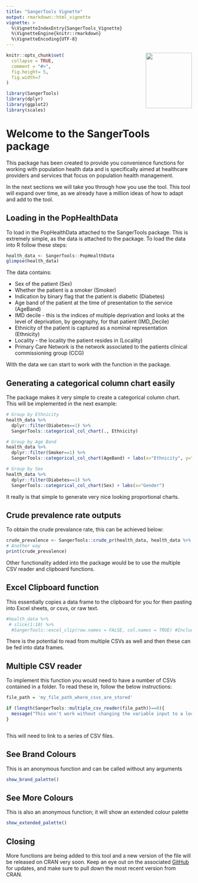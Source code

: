 ---
title: "SangerTools Vignette"
output: rmarkdown::html_vignette
vignette: >
  %\VignetteIndexEntry{SangerTools_Vignette}
  %\VignetteEngine{knitr::rmarkdown}
  %\VignetteEncoding{UTF-8}
---

<p><img src = "sangertoolshex.png" width = "125px" height = "150px" align="right"></a></p>

```{r, include = FALSE}
knitr::opts_chunk$set(
  collapse = TRUE,
  comment = "#>",
  fig.height= 5, 
  fig.width=7
)
```




```{r setup, echo=FALSE, include=FALSE}
library(SangerTools)
library(dplyr)
library(ggplot2)
library(scales)
```


# Welcome to the SangerTools package

This package has been created to provide you convenience functions for working with population health data and is specifically aimed at healthcare providers and services that focus on population health management. 

In the next sections we will take you through how you use the tool. This tool will expand over time, as we already have a million ideas of how to adapt and add to the tool. 

## Loading in the PopHealthData

To load in the PopHealthData attached to the SangerTools package. This is extremely simple, as the data is attached to the package. To load the data into R follow these steps:

```{r load_data}
health_data <- SangerTools::PopHealthData
glimpse(health_data)
```

The data contains:

- Sex of the patient (Sex)
- Whether the patient is a smoker (Smoker)
- Indication by binary flag that the patient is diabetic (Diabetes)
- Age band of the patient at the time of presentation to the service (AgeBand)
- IMD decile - this is the indices of multiple deprivation and looks at the level of deprivation, by geography, for that patient (IMD_Decile)
- Ethnicity of the patient is captured as a nominal representation (Ethnicity)
- Locality - the locality the patient resides in (Locality)
- Primary Care Network is the network associated to the patients clinical commissioning group (CCG)


With the data we can start to work with the function in the package.

## Generating a categorical column chart easily

The package makes it very simple to create a categorical column chart. This will be implemented in the next example:

```{r categorical_column_chart}
# Group by Ethnicity
health_data %>% 
  dplyr::filter(Diabetes==1) %>% 
  SangerTools::categorical_col_chart(., Ethnicity)

# Group by Age Band
health_data %>% 
  dplyr::filter(Smoker==1) %>% 
  SangerTools::categorical_col_chart(AgeBand) + labs(x="Ethnicity", y="Patient Number")

# Group by Sex
health_data %>% 
  dplyr::filter(Diabetes==1) %>% 
  SangerTools::categorical_col_chart(Sex) + labs(x="Gender")
```

It really is that simple to generate very nice looking proportional charts. 

## Crude prevalence rate outputs

To obtain the crude prevalance rate, this can be achieved below:

```{r crude_prev}
crude_prevalence <- SangerTools::crude_pr(health_data, health_data %>% dplyr::filter(Diabetes==1), Locality)
# Another way
print(crude_prevalence)

```

Other functionality added into the package would be to use the multiple CSV reader and clipboard functions.

## Excel Clipboard function

This essentially copies a data frame to the clipboard for you for then pasting into Excel sheets, or csvs, or raw text.

```{r copy_to_clipboard}
#health_data %>%
 # slice(1:10) %>%
  #SangerTools::excel_clip(row.names = FALSE, col.names = TRUE) #Include column names

```

There is the potential to read from multiple CSVs as well and then these can be fed into data frames.


## Multiple CSV reader

To implement this function you would need to have a number of CSVs contained in a folder. To read these in, follow the below instructions:

```{r multiple_csv_reader}
file_path = 'my_file_path_where_csvs_are_stored'

if (length(SangerTools::multiple_csv_reader(file_path))==0){
  message("This won't work without changing the variable input to a local file path with CSVs in")
}



```

This will need to link to a series of CSV files. 



## See Brand Colours 

This is an anonymous function and can be called without any arguments
```{r show_brand_palette} 

show_brand_palette()
```

## See More Colours

This is also an anonymous function; it will show an extended colour palette 
```{r}
show_extended_palette()
```



## Closing 

More functions are being added to this tool and a new version of the file will be released on CRAN very soon. Keep an eye out on the associated [GitHub](https://github.com/ald0405/SangerTools) for updates, and make sure to pull down the most recent version from CRAN. 

